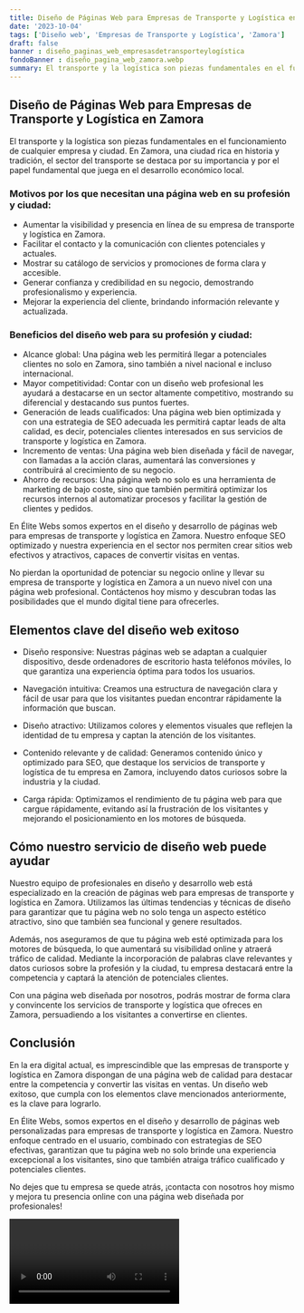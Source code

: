 ```yaml
---
title: Diseño de Páginas Web para Empresas de Transporte y Logística en Zamora
date: '2023-10-04'
tags: ['Diseño web', 'Empresas de Transporte y Logística', 'Zamora']
draft: false
banner : diseño_paginas_web_empresasdetransporteylogística
fondoBanner : diseño_pagina_web_zamora.webp
summary: El transporte y la logística son piezas fundamentales en el funcionamiento de cualquier empresa y ciudad. En Zamora, una ciudad rica en historia y tradición, el sector del transporte se destaca por su importancia y por el papel fundamental que juega en el desarrollo económico local. 
---
```


## Diseño de Páginas Web para Empresas de Transporte y Logística en Zamora

El transporte y la logística son piezas fundamentales en el funcionamiento de cualquier empresa y ciudad. En Zamora, una ciudad rica en historia y tradición, el sector del transporte se destaca por su importancia y por el papel fundamental que juega en el desarrollo económico local. 

### Motivos por los que necesitan una página web en su profesión y ciudad:
- Aumentar la visibilidad y presencia en línea de su empresa de transporte y logística en Zamora.
- Facilitar el contacto y la comunicación con clientes potenciales y actuales.
- Mostrar su catálogo de servicios y promociones de forma clara y accesible.
- Generar confianza y credibilidad en su negocio, demostrando profesionalismo y experiencia.
- Mejorar la experiencia del cliente, brindando información relevante y actualizada.

### Beneficios del diseño web para su profesión y ciudad:
- Alcance global: Una página web les permitirá llegar a potenciales clientes no solo en Zamora, sino también a nivel nacional e incluso internacional.
- Mayor competitividad: Contar con un diseño web profesional les ayudará a destacarse en un sector altamente competitivo, mostrando su diferencial y destacando sus puntos fuertes.
- Generación de leads cualificados: Una página web bien optimizada y con una estrategia de SEO adecuada les permitirá captar leads de alta calidad, es decir, potenciales clientes interesados en sus servicios de transporte y logística en Zamora.
- Incremento de ventas: Una página web bien diseñada y fácil de navegar, con llamadas a la acción claras, aumentará las conversiones y contribuirá al crecimiento de su negocio.
- Ahorro de recursos: Una página web no solo es una herramienta de marketing de bajo coste, sino que también permitirá optimizar los recursos internos al automatizar procesos y facilitar la gestión de clientes y pedidos.

En Élite Webs somos expertos en el diseño y desarrollo de páginas web para empresas de transporte y logística en Zamora. Nuestro enfoque SEO optimizado y nuestra experiencia en el sector nos permiten crear sitios web efectivos y atractivos, capaces de convertir visitas en ventas.

No pierdan la oportunidad de potenciar su negocio online y llevar su empresa de transporte y logística en Zamora a un nuevo nivel con una página web profesional. Contáctenos hoy mismo y descubran todas las posibilidades que el mundo digital tiene para ofrecerles.

<GifSeo />

<Cta />

## Elementos clave del diseño web exitoso

- Diseño responsive: Nuestras páginas web se adaptan a cualquier dispositivo, desde ordenadores de escritorio hasta teléfonos móviles, lo que garantiza una experiencia óptima para todos los usuarios.

- Navegación intuitiva: Creamos una estructura de navegación clara y fácil de usar para que los visitantes puedan encontrar rápidamente la información que buscan.

- Diseño atractivo: Utilizamos colores y elementos visuales que reflejen la identidad de tu empresa y captan la atención de los visitantes.

- Contenido relevante y de calidad: Generamos contenido único y optimizado para SEO, que destaque los servicios de transporte y logística de tu empresa en Zamora, incluyendo datos curiosos sobre la industria y la ciudad.

- Carga rápida: Optimizamos el rendimiento de tu página web para que cargue rápidamente, evitando así la frustración de los visitantes y mejorando el posicionamiento en los motores de búsqueda.

## Cómo nuestro servicio de diseño web puede ayudar

Nuestro equipo de profesionales en diseño y desarrollo web está especializado en la creación de páginas web para empresas de transporte y logística en Zamora. Utilizamos las últimas tendencias y técnicas de diseño para garantizar que tu página web no solo tenga un aspecto estético atractivo, sino que también sea funcional y genere resultados.

Además, nos aseguramos de que tu página web esté optimizada para los motores de búsqueda, lo que aumentará su visibilidad online y atraerá tráfico de calidad. Mediante la incorporación de palabras clave relevantes y datos curiosos sobre la profesión y la ciudad, tu empresa destacará entre la competencia y captará la atención de potenciales clientes.

Con una página web diseñada por nosotros, podrás mostrar de forma clara y convincente los servicios de transporte y logística que ofreces en Zamora, persuadiendo a los visitantes a convertirse en clientes.

## Conclusión

En la era digital actual, es imprescindible que las empresas de transporte y logística en Zamora dispongan de una página web de calidad para destacar entre la competencia y convertir las visitas en ventas. Un diseño web exitoso, que cumpla con los elementos clave mencionados anteriormente, es la clave para lograrlo.

En Élite Webs, somos expertos en el diseño y desarrollo de páginas web personalizadas para empresas de transporte y logística en Zamora. Nuestro enfoque centrado en el usuario, combinado con estrategias de SEO efectivas, garantizan que tu página web no solo brinde una experiencia excepcional a los visitantes, sino que también atraiga tráfico cualificado y potenciales clientes.

No dejes que tu empresa se quede atrás, ¡contacta con nosotros hoy mismo y mejora tu presencia online con una página web diseñada por profesionales!

<Video />

<CtaBot job='Empresas de Transporte y Logística' city='Zamora'/>

<Gmaps query='Zamora+españa+maps' />